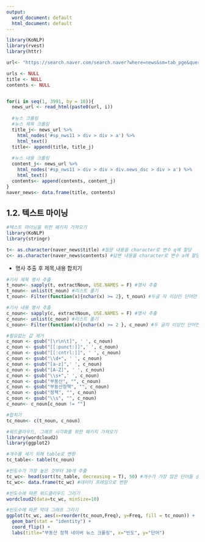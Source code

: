 ```yaml
---
output:
  word_document: default
  html_document: default
---
```

```r
library(KoNLP)
library(rvest)
library(httr)

url<- "https://search.naver.com/search.naver?where=news&sm=tab_pge&query=%EB%B6%80%EB%8F%99%EC%82%B0%20%EC%A0%95%EC%B1%85&sort=0&photo=3&field=0&pd=3&ds=2020.05.01&de=2021.05.31&cluster_rank=10&mynews=0&office_type=0&office_section_code=0&news_office_checked=&nso=so:r,p:from20200501to20210531,a:all&start="

urls <- NULL
title <- NULL
contents <- NULL


for(i in seq(1, 3991, by = 10)){
  news_url <- read_html(paste0(url, i))
  
  #뉴스 크롤링
  #뉴스 제목 크롤링
  title_j<- news_url %>%
    html_nodes('#sp_nws11 > div > div > a') %>%
    html_text()
  title<- append(title, title_j)
  
  #뉴스 내용 크롤링
  content_j<- news_url %>%
    html_nodes('#sp_nws11 > div > div > div.news_dsc > div > a') %>%
    html_text()
  contents<- append(contents, content_j)
}
naver_news<- data.frame(title, contents)
```

## 1.2. 텍스트 마이닝
```r
#텍스트 마이닝을 위한 패키지 가져오기
library(KoNLP)
library(stringr)

t<- as.character(naver_news$title) #질문 내용을 character로 변수 q에 할당
c<- as.character(naver_news$contents) #답변 내용을 character로 변수 a에 할당
```
  - 명사 추출 후 제목,내용 합치기
```r
#기사 제목 명사 추출
t_noun<- sapply(t, extractNoun, USE.NAMES = F) #명사 추출
t_noun<- unlist(t_noun) #리스트 풀기
t_noun<- Filter(function(x){nchar(x) >= 2}, t_noun) #두글 자 이상인 단어만 필터링

#기사 내용 명사 추출
c_noun<- sapply(c, extractNoun, USE.NAMES = F) #명사 추출
c_noun<- unlist(c_noun) #리스트 풀기
c_noun<- Filter(function(x){nchar(x) >= 2 }, c_noun) #두 글자 이상인 단어만 필터링

#필요없는 값 제거
c_noun <- gsub("[\r\n\t]", ' ', c_noun)
c_noun <- gsub("[[:punct:]]",' ', c_noun)
c_noun <- gsub("[[:cntrl:]]", ' ', c_noun)
c_noun <- gsub("\\d+", ' ', c_noun)
c_noun <- gsub("[a-z]",' ', c_noun)
c_noun <- gsub("[A-Z]", ' ', c_noun)
c_noun <- gsub("\\s+",' ', c_noun)
c_noun <- gsub("부동산", "", c_noun)
c_noun <- gsub("부동산정책", "", c_noun)
c_noun <- gsub("정책", "", c_noun)
c_noun <- gsub("\\s", "", c_noun)
c_noun<- c_noun[c_noun != ""]

#합치기
tc_noun<- c(t_noun, c_noun)
```

```r
#워드클라우드, 그래프 시각화를 위한 패키지 가져오기
library(wordcloud2)
library(ggplot2)

#개수를 세기 위해 table로 변환
tc_table<- table(tc_noun) 

#빈도수가 가장 높은 것부터 30개 추출
tc_wc<- head(sort(tc_table, decreasing = T), 50) #개수가 가장 많은 단어들 순서대로 상위 30개 추출
tc_wc<- data.frame(tc_wc) #데이터 프레임으로 변환

#빈도수에 따른 워드클라우드 그리기
wordcloud2(data=tc_wc, minSize=10)

#빈도수에 따른 막대 그래프 그리기
ggplot(tc_wc, aes(x=reorder(tc_noun,Freq), y=Freq, fill = tc_noun)) +
  geom_bar(stat = "identity") +
  coord_flip() +
  labs(title="부동산 정책 네이버 뉴스 크롤링", x="빈도", y="단어")
```